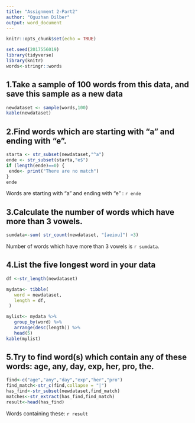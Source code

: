 ---
title: "Assignment 2-Part2"
author: "Oguzhan Dilber"
output: word_document
---

```{r setup, include=FALSE}
knitr::opts_chunk$set(echo = TRUE)
```


```{r include=FALSE}
set.seed(2017556019)
library(tidyverse)
library(knitr)
words<-stringr::words
```

## 1.Take a sample of 100 words from this data, and save this sample as a new data
  
```{r echo=FALSE}
newdataset <- sample(words,100)
kable(newdataset)
```

## 2.Find words which are starting with “a” and ending with “e”.
```{r include=FALSE}
starta <- str_subset(newdataset,"^a")
ende <- str_subset(starta,"e$")
if (length(ende)==0) {
 ende<- print("There are no match")
}
ende
```
Words are starting with “a” and ending with “e” : `r ende`

## 3.Calculate the number of words which have more than 3 vowels.

```{r echo=FALSE}
sumdata<-sum( str_count(newdataset, "[aeiou]") >3)

```
Number of words which have more than 3 vowels is `r sumdata`.

## 4.List the five longest word in your data

```{r echo=FALSE}
df <-str_length(newdataset)

mydata<- tibble(
   word = newdataset,
   length = df,
 )

mylist<- mydata %>%
   group_by(word) %>%
   arrange(desc(length)) %>%
   head(5)
kable(mylist)
```

## 5.Try to find word(s) which contain any of these words: age, any, day, exp, her, pro, the.

```{r echo=FALSE}
find<-c("age","any","day","exp","her","pro")
find_match<-str_c(find,collapse = "|")
has_find<-str_subset(newdataset,find_match)
matches<-str_extract(has_find,find_match)
result<-head(has_find)
```
Words containing these: `r result`
